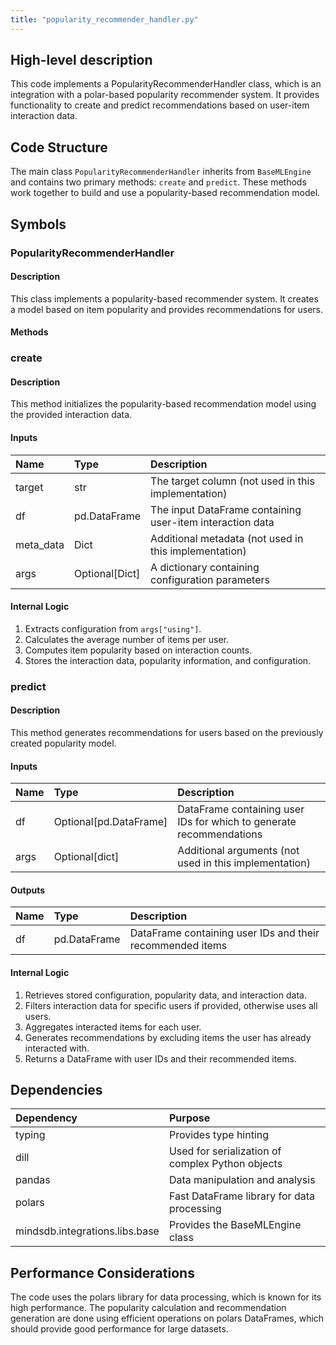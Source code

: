 ```yaml
---
title: "popularity_recommender_handler.py"
---
```


## High-level description
This code implements a PopularityRecommenderHandler class, which is an integration with a polar-based popularity recommender system. It provides functionality to create and predict recommendations based on user-item interaction data.

## Code Structure
The main class `PopularityRecommenderHandler` inherits from `BaseMLEngine` and contains two primary methods: `create` and `predict`. These methods work together to build and use a popularity-based recommendation model.

## Symbols

### PopularityRecommenderHandler
#### Description
This class implements a popularity-based recommender system. It creates a model based on item popularity and provides recommendations for users.

#### Methods

### create
#### Description
This method initializes the popularity-based recommendation model using the provided interaction data.

#### Inputs
| Name | Type | Description |
|:-----|:-----|:------------|
| target | str | The target column (not used in this implementation) |
| df | pd.DataFrame | The input DataFrame containing user-item interaction data |
| meta_data | Dict | Additional metadata (not used in this implementation) |
| args | Optional[Dict] | A dictionary containing configuration parameters |

#### Internal Logic
1. Extracts configuration from `args["using"]`.
2. Calculates the average number of items per user.
3. Computes item popularity based on interaction counts.
4. Stores the interaction data, popularity information, and configuration.

### predict
#### Description
This method generates recommendations for users based on the previously created popularity model.

#### Inputs
| Name | Type | Description |
|:-----|:-----|:------------|
| df | Optional[pd.DataFrame] | DataFrame containing user IDs for which to generate recommendations |
| args | Optional[dict] | Additional arguments (not used in this implementation) |

#### Outputs
| Name | Type | Description |
|:-----|:-----|:------------|
| df | pd.DataFrame | DataFrame containing user IDs and their recommended items |

#### Internal Logic
1. Retrieves stored configuration, popularity data, and interaction data.
2. Filters interaction data for specific users if provided, otherwise uses all users.
3. Aggregates interacted items for each user.
4. Generates recommendations by excluding items the user has already interacted with.
5. Returns a DataFrame with user IDs and their recommended items.

## Dependencies
| Dependency | Purpose |
|:-----------|:--------|
| typing | Provides type hinting |
| dill | Used for serialization of complex Python objects |
| pandas | Data manipulation and analysis |
| polars | Fast DataFrame library for data processing |
| mindsdb.integrations.libs.base | Provides the BaseMLEngine class |

## Performance Considerations
The code uses the polars library for data processing, which is known for its high performance. The popularity calculation and recommendation generation are done using efficient operations on polars DataFrames, which should provide good performance for large datasets.